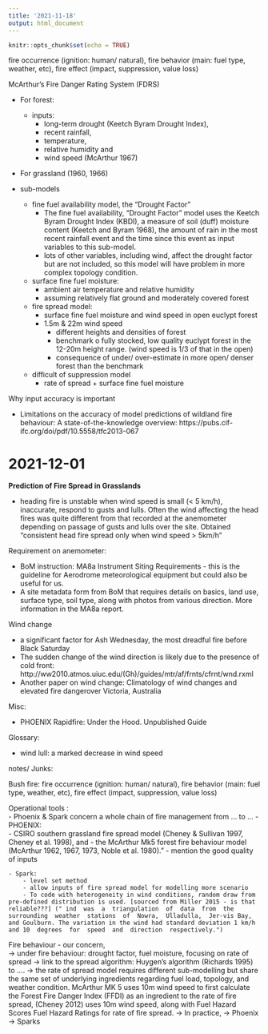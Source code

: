 ```yaml
---
title: '2021-11-18'
output: html_document
---
```


```r
knitr::opts_chunk$set(echo = TRUE)
```

 fire occurrence (ignition: human/ natural), fire behavior (main: fuel type, weather, etc), fire effect (impact, suppression, value loss)

McArthur's Fire Danger Rating System (FDRS)

- For forest: 
  - inputs:
    - long-term drought (Keetch Byram Drought Index), 
    - recent rainfall, 
    - temperature, 
    - relative humidity and
    - wind speed (McArthur 1967)

- For grassland (1960, 1966)


- sub-models
  - fine fuel availability model, the "Drought Factor"
    - The fine fuel availability, "Drought Factor" model uses the Keetch Byram Drought Index (KBDI), a measure of soil (duff) moisture content (Keetch and Byram 1968), the amount of rain in the most recent rainfall event and the time since this event as input variables to this sub-model.
    - lots of other variables, including wind, affect the drought factor but are not included, so this model will have problem in more complex topology condition. 


  - surface fine fuel moisture: 
    - ambient air temperature and relative humidity
    - assuming relatively flat ground and moderately covered forest
    
  - fire spread model:
    - surface fine fuel moisture and wind speed in open euclypt forest
    - 1.5m & 22m wind speed 
      - different heights and densities of forest
      - benchmark o fully stocked, low quality euclypt forest in the 12-20m height range. (wind speed is 1/3 of that in the open)
      - consequence of under/ over-estimate in more open/ denser forest than the benchmark
    
  - difficult of suppression model
    - rate of spread + surface fine fuel moisture


Why input accuracy is important 

- Limitations on the accuracy of model predictions of wildland fire behaviour: A state-of-the-knowledge overview: https://pubs.cif-ifc.org/doi/pdf/10.5558/tfc2013-067


# 2021-12-01

**Prediction of Fire Spread in Grasslands **

  - heading fire is unstable when wind speed is small (< 5 km/h), inaccurate, respond to gusts and lulls. Often  the  wind  affecting  the  head  fires  was  quite  different from that  recorded at the anemometer depending on passage of gusts and lulls over the site. Obtained "consistent head fire spread only when wind speed > 5km/h"

Requirement on anemometer:

  - BoM instruction: MA8a Instrument Siting Requirements - this is the guideline for Aerodrome meteorological equipment but could also be useful for us.
  - A site metadata form from BoM that requires details on basics, land use, surface type, soil type, along with photos from various direction. More information in the MA8a report.
  

Wind change

  - a significant factor for Ash Wednesday, the most dreadful fire before Black Saturday
  - The sudden change of the wind direction is likely due to the presence of cold front: http://ww2010.atmos.uiuc.edu/(Gh)/guides/mtr/af/frnts/cfrnt/wnd.rxml
  - Another paper on wind change: Climatology of wind changes and elevated fire dangerover Victoria, Australia

Misc:

  - PHOENIX Rapidfire: Under the Hood. Unpublished Guide


Glossary:

  - wind lull: a marked decrease in wind speed

#######################################################


notes/ Junks:

Bush fire: fire occurrence (ignition: human/ natural), fire behavior (main: fuel type, weather, etc), fire effect (impact, suppression, value loss)

Operational tools : 	
    - Phoenix & Spark concern a whole chain of fire management from ... to ...
	- PHOENIX:  
		- CSIRO southern grassland fire spread model (Cheney & Sullivan 1997, Cheney et al. 1998), and 
    	- the McArthur Mk5 forest fire behaviour model (McArthur 1962, 1967, 1973, Noble et al. 1980)."
    	- mention the good quality of inputs 
    
	- Spark:
		- level set method 
    	- allow inputs of fire spread model for modelling more scenario
        - To code with heterogeneity in wind conditions, random draw from pre-defined distribution is used. [sourced from Miller 2015 - is that reliable???] (" ind  was  a  triangulation  of  data  from  the  surrounding  weather  stations  of  Nowra,  Ulladulla,  Jer-vis Bay, and Goulburn. The variation in the wind had standard deviation 1 km/h and 10  degrees  for  speed  and  direction  respectively.")

Fire behaviour - our concern,  
	-> under fire behaviour: drought factor, fuel moisture, focusing on rate of spread 
    -> link to the spread algorithm: Huygen’s algorithm (Richards 1995) to ....
		-> the rate of spread model requires different sub-modelling but share the same set of underlying ingredients regarding fuel load, topology, and weather condition. McArthur MK 5 uses 10m wind speed to first calculate the Forest Fire Danger Index (FFDI) as an ingredient to the rate of fire spread, (Cheney 2012) uses 10m wind speed, along with Fuel Hazard Scores Fuel Hazard Ratings for rate of fire spread. 
        -> In practice, 
        	-> Phoenix 
            -> Sparks
